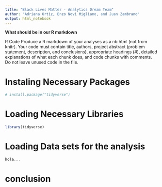 ---
title: "Black Lives Matter - Analytics Dream Team"
author: "Adriana Ortiz, Enzo Novi Migliano, and Juan Zambrano"
output: html_notebook
---

**What should be in our R markdown**

R Code
Produce a R markdown of your analyses as a nb.html (not from knitr). 
Your code must contain title, authors, project abstract (problem statement, description, and conclusions), appropriate headings (#), detailed explanations of what each chunk does, and code chunks with comments.
Do not leave unused code in the file.



# Instaling Necessary Packages

```{r}
# install.package("tidyverse")

```


# Loading Necessary Libraries

```{r}
library(tidyverse)
```

# Loading Data sets for the analysis


```{r}
hola...

```

# conclusion